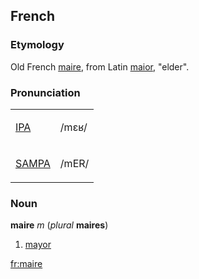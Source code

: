 ==French==
===Etymology===
Old French [[maire]], from Latin [[maior]], "elder".

===Pronunciation===
{| border=1 cellpadding=5
| [[w:IPA|IPA]] || /mɛʁ/
|-
| [[w:SAMPA|SAMPA]] || /mER/
|}

===Noun===
'''maire''' ''m'' (''plural'' '''maires''')
#[[mayor]]

[[fr:maire]]